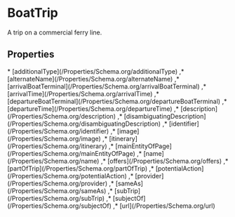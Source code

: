 # BoatTrip

A trip on a commercial ferry line.

## Properties

<Grid>
* [additionalType](/Properties/Schema.org/additionalType)
,* [alternateName](/Properties/Schema.org/alternateName)
,* [arrivalBoatTerminal](/Properties/Schema.org/arrivalBoatTerminal)
,* [arrivalTime](/Properties/Schema.org/arrivalTime)
,* [departureBoatTerminal](/Properties/Schema.org/departureBoatTerminal)
,* [departureTime](/Properties/Schema.org/departureTime)
,* [description](/Properties/Schema.org/description)
,* [disambiguatingDescription](/Properties/Schema.org/disambiguatingDescription)
,* [identifier](/Properties/Schema.org/identifier)
,* [image](/Properties/Schema.org/image)
,* [itinerary](/Properties/Schema.org/itinerary)
,* [mainEntityOfPage](/Properties/Schema.org/mainEntityOfPage)
,* [name](/Properties/Schema.org/name)
,* [offers](/Properties/Schema.org/offers)
,* [partOfTrip](/Properties/Schema.org/partOfTrip)
,* [potentialAction](/Properties/Schema.org/potentialAction)
,* [provider](/Properties/Schema.org/provider)
,* [sameAs](/Properties/Schema.org/sameAs)
,* [subTrip](/Properties/Schema.org/subTrip)
,* [subjectOf](/Properties/Schema.org/subjectOf)
,* [url](/Properties/Schema.org/url)

</Grid>

